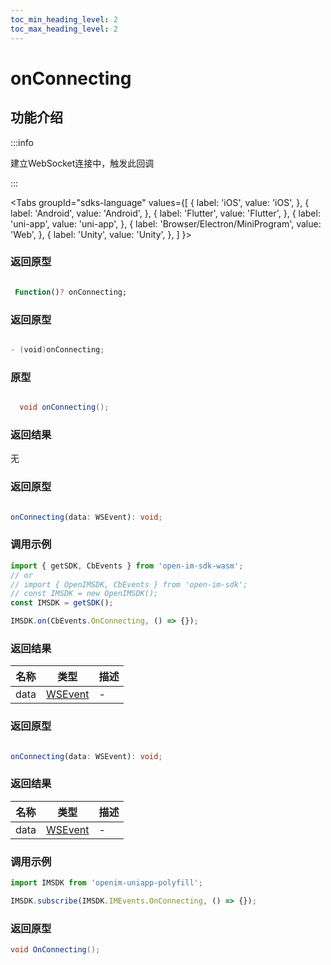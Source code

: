 ```yaml
---
toc_min_heading_level: 2
toc_max_heading_level: 2
---
```


# onConnecting

## 功能介绍

:::info

建立WebSocket连接中，触发此回调

:::

<Tabs
groupId="sdks-language"
values={[
{ label: 'iOS', value: 'iOS', },
{ label: 'Android', value: 'Android', },
{ label: 'Flutter', value: 'Flutter', },
{ label: 'uni-app', value: 'uni-app', },
{ label: 'Browser/Electron/MiniProgram', value: 'Web', },
{ label: 'Unity', value: 'Unity', },
]
}>

<TabItem value="Flutter">

### 返回原型

```dart showLineNumbers

 Function()? onConnecting;

```

</TabItem>

<TabItem value="iOS">

### 返回原型

```swift showLineNumbers

- (void)onConnecting;

```

</TabItem>

<TabItem value="Android">

### 原型

```java showLineNumbers

  void onConnecting();

```

### 返回结果
无

</TabItem>

<TabItem value="Web">

### 返回原型

```ts showLineNumbers

onConnecting(data: WSEvent): void;

```

### 调用示例

```js showLineNumbers
import { getSDK, CbEvents } from 'open-im-sdk-wasm';
// or
// import { OpenIMSDK, CbEvents } from 'open-im-sdk';
// const IMSDK = new OpenIMSDK();
const IMSDK = getSDK();

IMSDK.on(CbEvents.OnConnecting, () => {});
```

### 返回结果

| 名称 | 类型                                    | 描述 |
| ---- | --------------------------------------- | ---- |
| data | [WSEvent](docs/sdks/class/response.mdx) | -    |

</TabItem>

<TabItem value="uni-app">

### 返回原型

```ts showLineNumbers

onConnecting(data: WSEvent): void;

```

### 返回结果

| 名称 | 类型                                    | 描述 |
| ---- | --------------------------------------- | ---- |
| data | [WSEvent](docs/sdks/class/response.mdx) | -    |

### 调用示例

```js showLineNumbers
import IMSDK from 'openim-uniapp-polyfill';

IMSDK.subscribe(IMSDK.IMEvents.OnConnecting, () => {});
```

</TabItem>

<TabItem value="Unity">

### 返回原型

```C# showLineNumbers
void OnConnecting();
```

</TabItem>

</Tabs>
